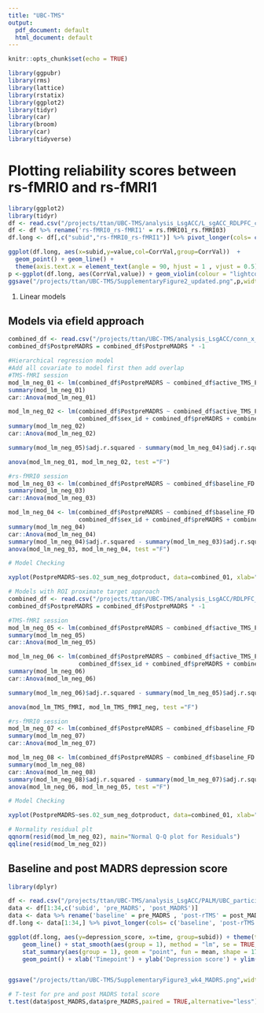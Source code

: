 ```yaml
---
title: "UBC-TMS"
output:
  pdf_document: default
  html_document: default
---
```


```r
knitr::opts_chunk$set(echo = TRUE)
```

```r
library(ggpubr)
library(rms)
library(lattice)
library(rstatix)
library(ggplot2)
library(tidyr)
library(car)
library(broom)
library(car)
library(tidyverse)
```

# Plotting reliability scores between rs-fMRI0 and rs-fMRI1
```r
library(ggplot2)
library(tidyr)
df <- read.csv("/projects/ttan/UBC-TMS/analysis_LsgACC/L_sgACC_RDLPFC_conn_maps/L_sgACC_RDLPFC_connectivity_reliability_over_time.csv")
df <- df %>% rename('rs-fMRI0_rs-fMRI1' = rs.fMRI01_rs.fMRI03)
df.long <- df[,c("subid","rs-fMRI0_rs-fMRI1")] %>% pivot_longer(cols= c(`rs-fMRI0_rs-fMRI1`), names_to = "CorrVal")

ggplot(df.long, aes(x=subid,y=value,col=CorrVal,group=CorrVal))  + 
  geom_point() + geom_line() +
  theme(axis.text.x = element_text(angle = 90, hjust = 1 , vjust = 0.5)) + ggtitle("Plot of sgACC - RDLPFC connectivity R-values \n by sessions")
p <-ggplot(df.long, aes(CorrVal,value)) + geom_violin(colour = "lightcoral") + geom_point(colour="black") + geom_hline(yintercept = 0.45) + ylab("Correlation value") + xlab("session")
ggsave("/projects/ttan/UBC-TMS/SupplementaryFigure2_updated.png",p,width = 1200, height=1500, units=c("px"))
```

1. Linear models 

## Models via efield approach

```r
combined_df <- read.csv("/projects/ttan/UBC-TMS/analysis_LsgACC/conn_x_efield/UBC_34_participants_dotproduct_behav_data_wk4.csv")
combined_df$PostpreMADRS = combined_df$PostpreMADRS * -1

#Hierarchical regression model
#Add all covariate to model first then add overlap
#TMS-fMRI session
mod_lm_neg_01 <- lm(combined_df$PostpreMADRS ~ combined_df$active_TMS_FD + combined_df$age + combined_df$sex_id + combined_df$preMADRS)
summary(mod_lm_neg_01)
car::Anova(mod_lm_neg_01)

mod_lm_neg_02 <- lm(combined_df$PostpreMADRS ~ combined_df$active_TMS_FD + combined_df$age +
                    combined_df$sex_id + combined_df$preMADRS + combined_df$ses.02_sum_neg_dotproduct)
summary(mod_lm_neg_02)
car::Anova(mod_lm_neg_02)

summary(mod_lm_neg_05)$adj.r.squared - summary(mod_lm_neg_04)$adj.r.squared

anova(mod_lm_neg_01, mod_lm_neg_02, test ="F")

#rs-fMRI0 session
mod_lm_neg_03 <- lm(combined_df$PostpreMADRS ~ combined_df$baseline_FD + combined_df$age + combined_df$sex_id + combined_df$preMADRS)
summary(mod_lm_neg_03)
car::Anova(mod_lm_neg_03)

mod_lm_neg_04 <- lm(combined_df$PostpreMADRS ~ combined_df$baseline_FD + combined_df$age +
                    combined_df$sex_id + combined_df$preMADRS + combined_df$ses.01_sum_neg_dotproduct)
summary(mod_lm_neg_04)
car::Anova(mod_lm_neg_04)
summary(mod_lm_neg_04)$adj.r.squared - summary(mod_lm_neg_03)$adj.r.squared
anova(mod_lm_neg_03, mod_lm_neg_04, test ="F")

# Model Checking

xyplot(PostpreMADRS~ses.02_sum_neg_dotproduct, data=combined_01, xlab="FC", ylab="Improvement in MADRS score", type=c('p','r'))

# Models with ROI proximate target approach
combined_df <- read.csv("/projects/ttan/UBC-TMS/analysis_LsgACC/RDLPFC_20mm_sphere/34_participants_ROI_approach_behav_data.csv")
combined_df$PostpreMADRS = combined_df$PostpreMADRS * -1

#TMS-fMRI session
mod_lm_neg_05 <- lm(combined_df$PostpreMADRS ~ combined_df$active_TMS_FD + combined_df$age + combined_df$sex_id + combined_df$preMADRS)
summary(mod_lm_neg_05)
car::Anova(mod_lm_neg_05)

mod_lm_neg_06 <- lm(combined_df$PostpreMADRS ~ combined_df$active_TMS_FD + combined_df$age +
                    combined_df$sex_id + combined_df$preMADRS + combined_df$ses.02_sum_neg_dotproduct)
summary(mod_lm_neg_06)
car::Anova(mod_lm_neg_06)

summary(mod_lm_neg_06)$adj.r.squared - summary(mod_lm_neg_05)$adj.r.squared

anova(mod_lm_TMS_fMRI, mod_lm_TMS_fMRI_neg, test ="F")

#rs-fMRI0 session
mod_lm_neg_07 <- lm(combined_df$PostpreMADRS ~ combined_df$baseline_FD + combined_df$age + combined_df$sex_id + combined_df$preMADRS)
summary(mod_lm_neg_07)
car::Anova(mod_lm_neg_07)

mod_lm_neg_08 <- lm(combined_df$PostpreMADRS ~ combined_df$baseline_FD + combined_df$age + combined_df$sex_id + combined_df$preMADRS + combined_df$ses.01_sum_neg_dotproduct)
summary(mod_lm_neg_08)
car::Anova(mod_lm_neg_08)
summary(mod_lm_neg_08)$adj.r.squared - summary(mod_lm_neg_07)$adj.r.squared
anova(mod_lm_neg_06, mod_lm_neg_05, test ="F")

# Model Checking

xyplot(PostpreMADRS~ses.02_sum_neg_dotproduct, data=combined_01, xlab="FC", ylab="Improvement in MADRS score", type=c('p','r'))

# Normality residual plt
qqnorm(resid(mod_lm_neg_02), main="Normal Q-Q plot for Residuals")
qqline(resid(mod_lm_neg_02))

```

## Baseline and post MADRS depression score

```r
library(dplyr)

df <- read.csv("/projects/ttan/UBC-TMS/analysis_LsgACC/PALM/UBC_participants_data_0.45_cutoff_updated.csv")
data <- df[1:34,c('subid', 'pre_MADRS', 'post_MADRS')]
data <- data %>% rename('baseline' = pre_MADRS , 'post-rTMS' = post_MADRS)
df.long <- data[1:34,] %>% pivot_longer(cols= c('baseline', 'post-rTMS'), values_to = "depression_score", names_to = "time")

ggplot(df.long, aes(y=depression_score, x=time, group=subid)) + theme(text = element_text(size=20)) +
    geom_line() + stat_smooth(aes(group = 1), method = "lm", se = TRUE, colour="#D55E00", size=2) +
    stat_summary(aes(group = 1), geom = "point", fun = mean, shape = 17, size = 3, colour="#D55E00") +
    geom_point() + xlab('Timepoint') + ylab('Depression score') + ylim(3, 45) +theme_classic() + theme(text=element_text(family="Times New Roman",face="bold",size = 14),axis.title.x = element_text(margin = margin (t=20,0,0,0)),axis.title.y = element_text(margin = margin(t=0,20,0,0))) # can set limits to whatever makes sense for your depression scores


ggsave("/projects/ttan/UBC-TMS/SupplementaryFigure3_wk4_MADRS.png",width = 1200, height=1000, units=c("px"))

# T-test for pre and post MADRS total score
t.test(data$post_MADRS,data$pre_MADRS,paired = TRUE,alternative="less")

```


